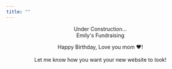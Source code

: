 ```yaml
---
title: ""
---
```


```{=html}
<center><div class="cardBox">
  <div class="card">
     <div class="h4">Under Construction...</div>
   
    <div class="content">
      <div class="h3">Emily's Fundraising</div>
      <p>Happy Birthday, Love you mom ❤️! <br> <br> Let me know how you want your new website to look!</p>
    </div>
  </div>
</div>
</center>
```
